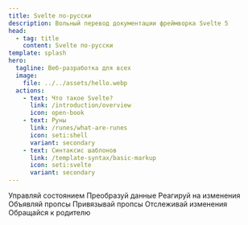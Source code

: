 ```yaml
---
title: Svelte по-русски
description: Вольный перевод документации фреймворка Svelte 5
head:
  - tag: title
    content: Svelte по-русски
template: splash
hero:
  tagline: Веб-разработка для всех
  image:
    file: ../../assets/hello.webp
  actions:
    - text: Что такое Svelte?
      link: /introduction/overview
      icon: open-book
    - text: Руны
      link: /runes/what-are-runes
      icon: seti:shell
      variant: secondary
    - text: Синтаксис шаблонов
      link: /template-syntax/basic-markup
      icon: seti:svelte
      variant: secondary
---
```



<CardGrid stagger>
  <Card title="$state" icon="pencil">
    Управляй состоянием
  </Card>
  <Card title="$derived" icon="add-document">
    Преобразуй данные
  </Card>
  <Card title="$effect" icon="setting">
    Реагируй на изменения
  </Card>
  <Card title="$props" icon="seti:json">
    Объявляй пропсы
  </Card>
  <Card title="$bindable" icon="comment">
    Привязывай пропсы
  </Card>
  <Card title="$inspect" icon="document">
    Отслеживай изменения
  </Card>
  <Card title="$host" icon="up-caret">
    Обращайся к родителю
  </Card>
</CardGrid>
